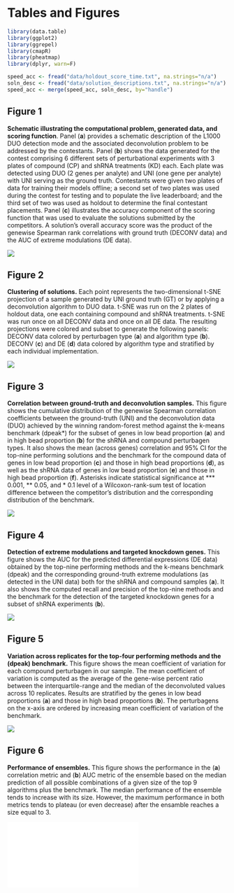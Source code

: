 \clearpage 

# Tables and Figures

```r
library(data.table)
library(ggplot2)
library(ggrepel)
library(cmapR)
library(pheatmap)
library(dplyr, warn=F)
```

```r
speed_acc <- fread("data/holdout_score_time.txt", na.strings="n/a")
soln_desc <- fread("data/solution_descriptions.txt", na.strings="n/a")
speed_acc <- merge(speed_acc, soln_desc, by="handle")
```

\clearpage 

## Figure 1 {#figure-methods -}

**Schematic illustrating the computational problem, generated data, and scoring function**. Panel (**a**) provides a schematic description of the L1000 DUO detection mode and the associated deconvolution problem to be addressed by the contestants. Panel (**b**) shows the data generated for the contest comprising 6 different sets of perturbational experiments with 3 plates of compound (CP) and shRNA treatments (KD) each. Each plate was detected using DUO (2 genes per analyte) and UNI (one gene per analyte) with UNI serving as the ground truth. Contestants were given two plates of data for training their models offline; a second set of two plates was used during the contest for testing and to populate the live leaderboard; and the third set of two was used as holdout to determine the final contestant placements. Panel (**c**) illustrates the accuracy component of the scoring function that was used to evaluate the solutions submitted by the competitors. A solution's overall accuracy score was the product of the genewise Spearman rank correlations with ground truth (DECONV data) and the AUC of extreme modulations (DE data).

![](outcomes/schematic-methods.png)
 
\clearpage 

## Figure 2 {#figure-tsne -}

**Clustering of solutions.** Each point represents the two-dimensional t-SNE projection of a sample generated by UNI ground truth (GT) or by applying a deconvolution algorithm to DUO data. t-SNE was run on the 2 plates of holdout data, one each containing compound and shRNA treatments. t-SNE was run once on all DECONV data and once on all DE data. The resulting projections were colored and subset to generate the following panels: DECONV data colored by perturbagen type (**a**) and algorithm type (**b**). DECONV (**c**) and DE (**d**) data colored by algorithm type and stratified by each individual implementation.

![](outcomes/tsne.png)

\clearpage 

## Figure 3 {#figure-corr -}

**Correlation between ground-truth and deconvolution samples.** This figure shows the cumulative distribution of the genewise Spearman correlation coefficients between the ground-truth (UNI) and the deconvolution data (DUO) achieved by the winning random-forest method against the k-means benchmark (dpeak*) for the subset of genes in low bead proportion (**a**) and in high bead proportion (**b**) for the shRNA and compound perturbagen types. It also shows the mean (across genes) correlation and 95% CI for the top-nine performing solutions and the benchmark for the compound data of genes in low bead proportion (**c**) and those in high bead proportions (**d**), as well as the shRNA data of genes in low bead proportion (**e**) and those in high bead proportion (**f**).  Asterisks indicate statistical significance at \*\*\* 0.001, \*\* 0.05, and \* 0.1 level of a Wilcoxon-rank-sum test of location difference between the competitor's distribution and the corresponding distribution of the benchmark.

![](outcomes/correlation-v3.png)

\clearpage 

## Figure 4  {#figure-auc -}

**Detection of extreme modulations and targeted knockdown genes.** This figure shows the AUC for the predicted differential expressions (DE data) obtained by the top-nine performing methods and the k-means benchmark (dpeak) and the corresponding ground-truth extreme modulations (as detected in the UNI data) both for the shRNA and compound samples (**a**). It also shows the computed recall and precision of the top-nine methods and the benchmark for the detection of the targeted knockdown genes for a subset of shRNA experiments (**b**).

![](outcomes/detection.png)

\clearpage 

## Figure 5  {#figure-inter -}

**Variation across replicates for the top-four performing methods and the (dpeak) benchmark.** This figure shows the mean coefficient of variation for each compound perturbagen in our sample. The mean coefficient of variation is computed as the average of the gene-wise percent ratio between the interquartile-range and the median of the deconvoluted values across 10 replicates. Results are stratified by the genes in low bead proportions (**a**) and those in high bead proportions (**b**). The perturbagens on the x-axis are ordered by increasing mean coefficient of variation of the benchmark.

![](outcomes/coef-variation.png)

\clearpage

## Figure 6 {#figure-ensembles -}

**Performance of ensembles.**  This figure shows the performance in the (**a**) correlation metric and (**b**) AUC metric of the ensemble based on the median prediction of all possible combinations of a given size of the top 9 algorithms plus the benchmark. The median performance of the ensemble tends to increase with its size. However, the maximum performance in both metrics tends to plateau (or even decrease) after the ensamble reaches a size equal to 3.

![](outcomes/ensembles.pdf)

